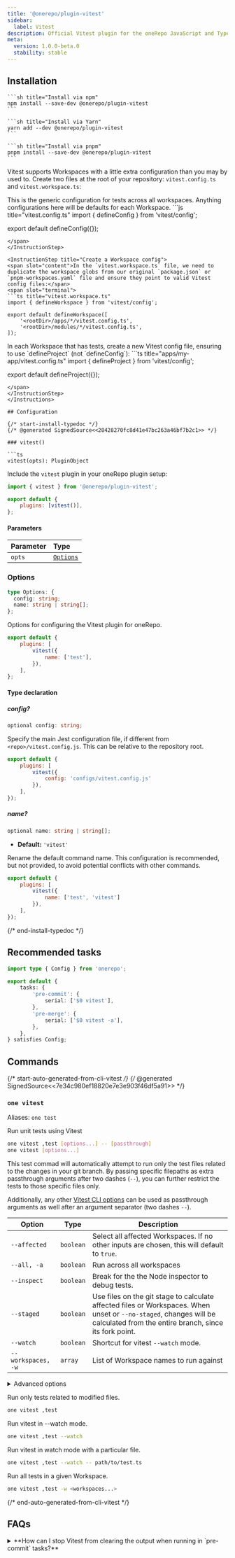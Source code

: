 ```yaml
---
title: '@onerepo/plugin-vitest'
sidebar:
  label: Vitest
description: Official Vitest plugin for the oneRepo JavaScript and TypeScript monorepo toolchain.
meta:
  version: 1.0.0-beta.0
  stability: stable
---
```



## Installation

<Tabs group="pkgmanager">
  <TabItem label="npm">

    ```sh title="Install via npm"
    npm install --save-dev @onerepo/plugin-vitest
    ```

  </TabItem>
  <TabItem label="yarn">

    ```sh title="Install via Yarn"
    yarn add --dev @onerepo/plugin-vitest
    ```

  </TabItem>
  <TabItem label="pnpm">

    ```sh title="Install via pnpm"
    pnpm install --save-dev @onerepo/plugin-vitest
    ```

  </TabItem>
</Tabs>

Vitest supports Workspaces with a little extra configuration than you may by used to. Create two files at the root of your repository: `vitest.config.ts` and `vitest.workspace.ts`:

<Instructions>
<InstructionStep title="Create a root config">
<span slot="content">This is the generic configuration for tests across all workspaces. Anything configurations here will be defaults for each Workspace.</span>
<span slot="terminal">
```js title="vitest.config.ts"
import { defineConfig } from 'vitest/config';

export default defineConfig({});
```
</span>
</InstructionStep>

<InstructionStep title="Create a Workspace config">
<span slot="content">In the `vitest.workspace.ts` file, we need to duplicate the workspace globs from our original `package.json` or `pnpm-workspaces.yaml` file and ensure they point to valid Vitest config files:</span>
<span slot="terminal">
```ts title="vitest.workspace.ts"
import { defineWorkspace } from 'vitest/config';

export default defineWorkspace([
	'<rootDir>/apps/*/vitest.config.ts',
	'<rootDir>/modules/*/vitest.config.ts',
]);
```
</span>
</InstructionStep>
<InstructionStep title="Create each Workspace configs">
<span slot="content">In each Workspace that has tests, create a new Vitest config file, ensuring to use `defineProject` (not `defineConfig`):</span>
<span slot="terminal">
```ts title="apps/my-app/vitest.config.ts"
import { defineProject } from 'vitest/config';

export default defineProject({});
```
</span>
</InstructionStep>
</Instructions>

## Configuration

{/* start-install-typedoc */}
{/* @generated SignedSource<<28428270fc8d41e47bc263a46bf7b2c1>> */}

### vitest()

```ts
vitest(opts): PluginObject
```

Include the `vitest` plugin in your oneRepo plugin setup:

```js title="onerepo.config.ts" {1,4}
import { vitest } from '@onerepo/plugin-vitest';

export default {
	plugins: [vitest()],
};
```

#### Parameters

| Parameter | Type                  |
| :-------- | :-------------------- |
| `opts`    | [`Options`](#options) |

### Options

```ts
type Options: {
  config: string;
  name: string | string[];
};
```

Options for configuring the Vitest plugin for oneRepo.

```js title="onerepo.config.js"
export default {
	plugins: [
		vitest({
			name: ['test'],
		}),
	],
};
```

#### Type declaration

##### config?

```ts
optional config: string;
```

Specify the main Jest configuration file, if different from `<repo>/vitest.config.js`. This can be relative to the repository root.

```js title="onerepo.config.js"
export default {
	plugins: [
		vitest({
			config: 'configs/vitest.config.js'
		}),
	],
});
```

##### name?

```ts
optional name: string | string[];
```

- **Default:** `'vitest'`

Rename the default command name. This configuration is recommended, but not provided, to avoid potential conflicts with other commands.

```js title="onerepo.config.js"
export default {
	plugins: [
		vitest({
			name: ['test', 'vitest']
		}),
	],
});
```

{/* end-install-typedoc */}

## Recommended tasks

```ts title="./onerepo.config.ts"
import type { Config } from 'onerepo';

export default {
	tasks: {
		'pre-commit': {
			serial: ['$0 vitest'],
		},
		'pre-merge': {
			serial: ['$0 vitest -a'],
		},
	},
} satisfies Config;
```

## Commands

{/* start-auto-generated-from-cli-vitest */}
{/* @generated SignedSource<<7e34c980ef18820e7e3e903f46df5a91>> */}

### `one vitest`

Aliases: `one test`

Run unit tests using Vitest

```sh
one vitest ,test [options...] -- [passthrough]
one vitest [options...]
```

This test commad will automatically attempt to run only the test files related to the changes in your git branch. By passing specific filepaths as extra passthrough arguments after two dashes (`--`), you can further restrict the tests to those specific files only.

Additionally, any other [Vitest CLI options](https://jest.dev/guide/cli.html) can be used as passthrough arguments as well after an argument separator (two dashes `--`).

| Option             | Type      | Description                                                                                                                                                                 |
| ------------------ | --------- | --------------------------------------------------------------------------------------------------------------------------------------------------------------------------- |
| `--affected`       | `boolean` | Select all affected Workspaces. If no other inputs are chosen, this will default to `true`.                                                                                 |
| `--all, -a`        | `boolean` | Run across all workspaces                                                                                                                                                   |
| `--inspect`        | `boolean` | Break for the the Node inspector to debug tests.                                                                                                                            |
| `--staged`         | `boolean` | Use files on the git stage to calculate affected files or Workspaces. When unset or `--no-staged`, changes will be calculated from the entire branch, since its fork point. |
| `--watch`          | `boolean` | Shortcut for vitest `--watch` mode.                                                                                                                                         |
| `--workspaces, -w` | `array`   | List of Workspace names to run against                                                                                                                                      |

<details>

<summary>Advanced options</summary>

| Option            | Type                                      | Description                                                |
| ----------------- | ----------------------------------------- | ---------------------------------------------------------- |
| `--config`        | `string`, default: `"./vitest.config.ts"` | Path to the vitest.config file, relative to the repo root. |
| `--from-ref`      | `string`                                  | Git ref to start looking for affected files or workspaces  |
| `--show-advanced` | `boolean`                                 | Pair with `--help` to show advanced options.               |
| `--through-ref`   | `string`                                  | Git ref to start looking for affected files or workspaces  |

</details>

Run only tests related to modified files.

```sh
one vitest ,test
```

Run vitest in --watch mode.

```sh
one vitest ,test --watch
```

Run vitest in watch mode with a particular file.

```sh
one vitest ,test --watch -- path/to/test.ts
```

Run all tests in a given Workspace.

```sh
one vitest ,test -w <workspaces...>
```

{/* end-auto-generated-from-cli-vitest */}

## FAQs

<details>
<summary>**How can I stop Vitest from clearing the output when running in `pre-commit` tasks?**</summary>
We've filed an issue with Vitest, [vitest-dev/vitest#5185](https://github.com/vitest-dev/vitest/issues/5185) in hopes of being able to prevent the screen from clearing automatically from within the oneRepo plugin. However, until that is accepted, you can work around the issue by updating your root Vitest config:

```ts title="./vitest.config.ts"n {4}
import { defineConfig } from 'vitest/config';

export default defineConfig({
	clearScreen: process.argv.includes('--watch'),
});
```

</details>
